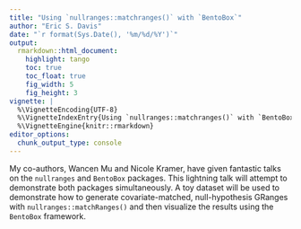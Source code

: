 ```yaml
---
title: "Using `nullranges::matchranges()` with `BentoBox`"
author: "Eric S. Davis"
date: "`r format(Sys.Date(), '%m/%d/%Y')`"
output:
  rmarkdown::html_document:
    highlight: tango
    toc: true
    toc_float: true	
    fig_width: 5
    fig_height: 3
vignette: |
  %\VignetteEncoding{UTF-8}
  %\VignetteIndexEntry{Using `nullranges::matchranges()` with `BentoBox`}
  %\VignetteEngine{knitr::rmarkdown}
editor_options: 
  chunk_output_type: console
---
```


My co-authors, Wancen Mu and Nicole Kramer, have given fantastic talks on the `nullranges` and `BentoBox` packages. This lightning talk will attempt to demonstrate both packages simultaneously. A toy dataset will be used to demonstrate how to generate covariate-matched, null-hypothesis GRanges with `nullranges::matchRanges()` and then visualize the results using the `BentoBox` framework.
